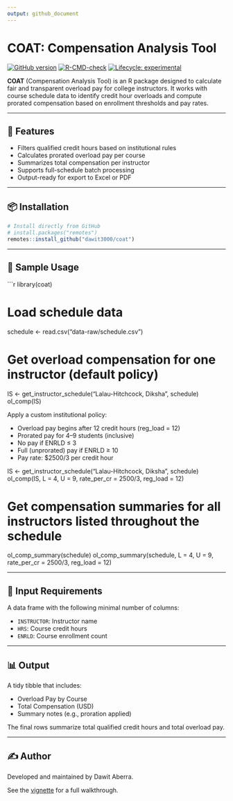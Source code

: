 ```yaml
---
output: github_document
---
```


# COAT: Compensation Analysis Tool

[![GitHub version](https://img.shields.io/github/v/tag/dawit3000/coat?label=GitHub&logo=github)](https://github.com/dawit3000/coat)
[![R-CMD-check](https://github.com/dawit3000/coat/actions/workflows/R-CMD-check.yaml/badge.svg)](https://github.com/dawit3000/coat/actions/workflows/R-CMD-check.yaml)
[![Lifecycle: experimental](https://img.shields.io/badge/lifecycle-experimental-orange.svg)](https://lifecycle.r-lib.org/articles/stages.html#experimental)


**COAT** (Compensation Analysis Tool) is an R package designed to calculate fair and transparent overload pay for college instructors. It works with course schedule data to identify credit hour overloads and compute prorated compensation based on enrollment thresholds and pay rates.

---

## 🔧 Features

- Filters qualified credit hours based on institutional rules
- Calculates prorated overload pay per course
- Summarizes total compensation per instructor
- Supports full-schedule batch processing
- Output-ready for export to Excel or PDF

---

## 📦 Installation

```r
# Install directly from GitHub
# install.packages("remotes")
remotes::install_github("dawit3000/coat")
````

---

## 📁 Sample Usage

```r
library(coat)

# Load schedule data
schedule <- read.csv("data-raw/schedule.csv")

# Get overload compensation for one instructor (default policy)
IS <- get_instructor_schedule("Lalau-Hitchcock, Diksha", schedule)
ol_comp(IS)


Apply a custom institutional policy:

- Overload pay begins after 12 credit hours (reg_load = 12)
- Prorated pay for 4–9 students (inclusive)
- No pay if ENRLD ≤ 3
- Full (unprorated) pay if ENRLD ≥ 10
- Pay rate: $2500/3 per credit hour

IS <- get_instructor_schedule("Lalau-Hitchcock, Diksha", schedule)
ol_comp(IS, L = 4, U = 9, rate_per_cr = 2500/3, reg_load = 12)

# Get compensation summaries for all instructors listed throughout the schedule
ol_comp_summary(schedule)
ol_comp_summary(schedule, L = 4, U = 9, rate_per_cr = 2500/3, reg_load = 12)

---

## 📄 Input Requirements

A data frame with the following minimal number of columns:

* `INSTRUCTOR`: Instructor name
* `HRS`: Course credit hours
* `ENRLD`: Course enrollment count

---

## 📊 Output

A tidy tibble that includes:

* Overload Pay by Course
* Total Compensation (USD)
* Summary notes (e.g., proration applied)

The final rows summarize total qualified credit hours and total overload pay.

---

## ✍️ Author

Developed and maintained by Dawit Aberra.

See the [vignette](https://your-username.github.io/your-repo-name/coat-walkthrough.html) for a full walkthrough.


